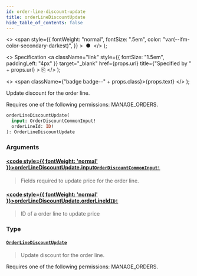 ```yaml
---
id: order-line-discount-update
title: orderLineDiscountUpdate
hide_table_of_contents: false
---
```


  <>
    <span
      style={{
        fontWeight: "normal",
        fontSize: ".5em",
        color: "var(--ifm-color-secondary-darkest)",
      }}
    >
      &nbsp;●&nbsp;
    </span>
  </>
);

  <>
    Specification
    <a
      className="link"
      style={{ fontSize: "1.5em", paddingLeft: "4px" }}
      target="\_blank"
      href={props.url}
      title={"Specified by " + props.url}
    >
      ⎘
    </a>
  </>
);

  <>
    <span className={"badge badge--" + props.class}>{props.text}</span>
  </>
);

Update discount for the order line.

Requires one of the following permissions: MANAGE_ORDERS.

```graphql
orderLineDiscountUpdate(
  input: OrderDiscountCommonInput!
  orderLineId: ID!
): OrderLineDiscountUpdate
```

### Arguments

#### [<code style={{ fontWeight: 'normal' }}>orderLineDiscountUpdate.<b>input</b></code>](#)<Bullet />[`OrderDiscountCommonInput!`](../../../api-reference/orders/inputs/order-discount-common-input) <Badge class="secondary" text="non-null"/> <Badge class="secondary" text="input"/> <Badge class="secondary" text="orders"/>

> Fields required to update price for the order line.

#### [<code style={{ fontWeight: 'normal' }}>orderLineDiscountUpdate.<b>orderLineId</b></code>](#)<Bullet />[`ID!`](../../../api-reference/miscellaneous/scalars/id) <Badge class="secondary" text="non-null"/> <Badge class="secondary" text="scalar"/> <Badge class="secondary" text="miscellaneous"/>

> ID of a order line to update price

### Type

#### [`OrderLineDiscountUpdate`](../../../api-reference/orders/objects/order-line-discount-update) <Badge class="secondary" text="object"/> <Badge class="secondary" text="orders"/>

> Update discount for the order line.

Requires one of the following permissions: MANAGE_ORDERS.

>
